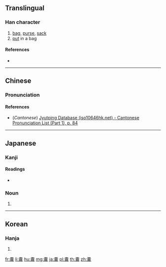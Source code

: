 {{also|囊}}
==Translingual==

===Han character===
{{Han char|rn=30|rad=口|as=15|sn=18|four=|canj=JCTTV}}

# [[bag]], [[purse]], [[sack]]
# [[put]] in a bag

====References====
* {{Han ref|kx=0213.171|hdz=10699.041|uh=56A2|ud=22178}}

----

==Chinese==
{{zh-forms}}

===Pronunciation===
{{zh-pron
|m=náng
|c=nong4,long4
|mc=
|oc=
|ma=
|cat=n,v
}}

====References====
* (''Cantonese'') [http://www.iso10646hk.net/jp/document/download.jsp Jyutping Database (iso10646hk.net) - Cantonese Pronunciation List (Part 1), p. 84]

----

==Japanese==

===Kanji===
{{ja-kanji|grade=uc|rs=口15}}

====Readings====
* {{ja-readings|goon=[[のう]] (nō)|kun=[[ふくろ]] (fukuro)}}

===Noun===
{{ja-noun|ふくろ}}

# {{alternative form of|袋|lang=ja}}

----

==Korean==

===Hanja===
{{ko-hanja|hangeul=낭|rv=nang|mr=nang}}

# {{defn|lang=ko|sort=口15}}

[[fr:嚢]]
[[li:嚢]]
[[hu:嚢]]
[[mg:嚢]]
[[ja:嚢]]
[[pl:嚢]]
[[th:嚢]]
[[zh:嚢]]